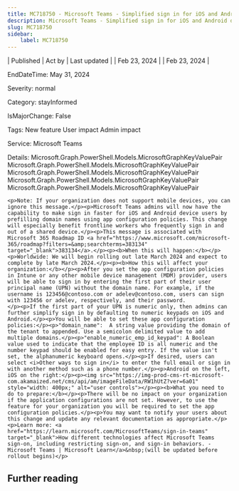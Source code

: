 ```yaml
---
title: MC718750 - Microsoft Teams - Simplified sign in for iOS and Android devices
description: Microsoft Teams - Simplified sign in for iOS and Android devices
slug: MC718750
sidebar:
    label: MC718750
---
```



| Published | Act by | Last updated |
| Feb 23, 2024 |  | Feb 23, 2024 |

EndDateTime: May 31, 2024

Severity: normal

Category: stayInformed

IsMajorChange: False

Tags: New feature User impact Admin impact

Service: Microsoft Teams

Details: Microsoft.Graph.PowerShell.Models.MicrosoftGraphKeyValuePair Microsoft.Graph.PowerShell.Models.MicrosoftGraphKeyValuePair Microsoft.Graph.PowerShell.Models.MicrosoftGraphKeyValuePair Microsoft.Graph.PowerShell.Models.MicrosoftGraphKeyValuePair Microsoft.Graph.PowerShell.Models.MicrosoftGraphKeyValuePair

```
<p>Note: If your organization does not support mobile devices, you can ignore this message.</p><p>Microsoft Teams admins will now have the capability to make sign in faster for iOS and Android device users by prefilling domain names using app configuration policies. This change will especially benefit frontline workers who frequently sign in and out of a shared device.</p><p>This message is associated with Microsoft 365 Roadmap ID <a href="https://www.microsoft.com/microsoft-365/roadmap?filters=&amp;searchterms=383134" target="_blank">383134</a>.</p><p><b>When this will happen:</b></p><p>Worldwide: We will begin rolling out late March 2024 and expect to complete by late March 2024.</p><p><b>How this will affect your organization:</b></p><p>After you set the app configuration policies in Intune or any other mobile device management (MDM) provider, users will be able to sign in by entering the first part of their user principal name (UPN) without the domain name. For example, if the username is 123456@contoso.com or adelev@contoso.com, users can sign with 123456 or adelev, respectively, and their password.
</p><p>If the first part of your UPN is numeric only, then admins can further simplify sign in by defaulting to numeric keypads on iOS and Android.</p><p>You will be able to set these app configuration policies:</p><p>"domain_name":  A string value providing the domain of the tenant to appended. Use a semicolon delimited value to add multiple domains.</p><p>"enable_numeric_emp_id_keypad": A Boolean value used to indicate that the employee ID is all numeric and the number keypad should be enabled for easy entry. If the value isn't set, the alphanumeric keyboard opens.</p><p>If desired, users can select <i>Other ways to sign in</i> to enter the full email or sign in with another method such as a phone number.</p><p>Android on the left, iOS on the right:</p><p><img src="https://img-prod-cms-rt-microsoft-com.akamaized.net/cms/api/am/imageFileData/RW1hUtZ?ver=6a01" style="width: 400px;" alt="user controls"></p><p><b>What you need to do to prepare:</b></p><p>There will be no impact on your organization if the application configurations are not set. However, to use the feature for your organization you will be required to set the app configuration policies.</p><p>You may want to notify your users about this change and update any relevant documentation as appropriate.</p><p>Learn more: <a href="https://learn.microsoft.com/MicrosoftTeams/sign-in-teams" target="_blank">How different technologies affect Microsoft Teams sign-on, including restricting sign-on, and sign-in behaviors. - Microsoft Teams | Microsoft Learn</a>&nbsp;(will be updated before rollout begins)</p>
```

## Further reading
